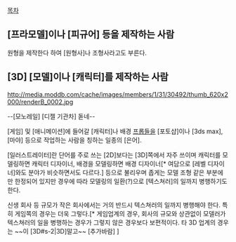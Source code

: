 [[목차]]
== [프라모델]이나 [피규어] 등을 제작하는 사람 ==
원형을 제작한다 하여 [원형사]나 조형사라고도 부른다. 
== [3D] [모델]이나 [캐릭터]를 제작하는 사람 ==
http://media.moddb.com/cache/images/members/1/31/30492/thumb_620x2000/renderB_0002.jpg

--[모노레일] [디젤 기관차] 돋네--

[게임] 및 [애니메이션]에 들어갈 [캐릭터]나 배경 [[프롭]]들을 [포토샵]이나 [3ds max], [마야] 등으로 작업하는 사람을 칭하는 일종의 [은어].

[일러스트레이터]란 단어를 주로 쓰는 [2D]보다는 [3D]쪽에서 자주 쓰이며 캐릭터를 모델링하면 캐릭터 디자이너, 배경을 모델링하면 배경 디자이너[* 여담으로 [레벨 디자이너]와도 분야가 비슷하면서도 다르다.] 등으로 불리우며 좁게는 모델 조형 같은 부분에만 한정되어 있지만 경우에 따라 모델링의 일환(?)으로 [텍스쳐러]의 일까지 병행하기도 한다.

신생 회사 등 규모가 작은 회사에서는 거의 반드시 텍스쳐러의 일까지 병행해야 한다. 특히 게임쪽의 경우는 더욱 그렇다.[* 게임업계의 경우, 회사의 규모와 상관없이 모델러가 텍스쳐러의 일을 병행하는 경우가 그렇지 않은 경우보다 보편적이다. 타 3D 업계의 경우는 ~~이 [3D#s-2|3D]말고~~ [추가바람] ]

